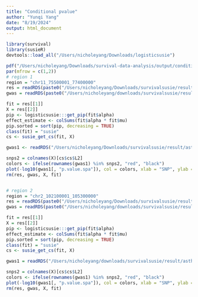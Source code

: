 ```yaml
---
title: "Conditional pvalue"
author: "Yunqi Yang"
date: "8/19/2024"
output: html_document
---
```


```r
library(survival)
library(susieR)
devtools::load_all("/Users/nicholeyang/Downloads/logisticsusie")
```

```r
pdf("/Users/nicholeyang/Downloads/survival-data-analysis/output/conditional_pval.pdf", width = 6, height = 4)
par(mfrow = c(1,2))
# region 1
region = "chr11_75500001_77400000"
res = readRDS(paste0("/Users/nicholeyang/Downloads/survivalsusie/result/asthma_self_report/result/all/fit.susie.", region, ".rds"))
gwas = readRDS(paste0("/Users/nicholeyang/downloads/survivalsusie/result/gwas_surv/all_gwas_", region, ".rds"))

fit = res[[1]]
X = res[[2]]
pip <- logisticsusie:::get_pip(fit$alpha)
effect_estimate <- colSums(fit$alpha * fit$mu)
pip.sorted = sort(pip, decreasing = TRUE)
class(fit) = "susie"
cs <- susie_get_cs(fit, X)

gwas1 <- readRDS("/Users/nicholeyang/Downloads/survivalsusie/result/asthma_self_report/result/gwas_surv_conditional/all_gwas_chr11_75500001_77400000_rs11236797_A.rds")

snps2 = colnames(X)[cs$cs$L2]
colors <- ifelse(rownames(gwas1) %in% snps2, "red", "black")
plot(-log10(gwas1[, "p.value.spa"]), col = colors, xlab = "SNP", ylab = "-log10(conditional p-value)", cex = 0.8, pch = 20, main = "11q13.5")
rm(res, gwas, X, fit)


# region 2
region = "chr2_102100001_105300000"
res = readRDS(paste0("/Users/nicholeyang/Downloads/survivalsusie/result/asthma_self_report/result/all/fit.susie.", region, ".rds"))
gwas = readRDS(paste0("/Users/nicholeyang/downloads/survivalsusie/result/gwas_surv/all_gwas_", region, ".rds"))

fit = res[[1]]
X = res[[2]]
pip <- logisticsusie:::get_pip(fit$alpha)
effect_estimate <- colSums(fit$alpha * fit$mu)
pip.sorted = sort(pip, decreasing = TRUE)
class(fit) = "susie"
cs <- susie_get_cs(fit, X)

gwas1 = readRDS("/Users/nicholeyang/downloads/survivalsusie/result/asthma_self_report/result/gwas_surv_conditional/all_gwas_chr2_102100001_105300000_rs72823641_A.rds")

snps2 = colnames(X)[cs$cs$L2]
colors <- ifelse(rownames(gwas1) %in% snps2, "red", "black")
plot(-log10(gwas1[, "p.value.spa"]), col = colors, xlab = "SNP", ylab = "-log10(conditional p-value)", cex = 0.8, pch = 20, main = "2q12.1")
rm(res, gwas, X, fit)

```

